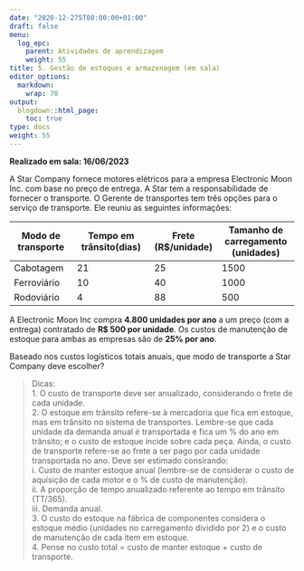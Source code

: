 ```yaml
---
date: "2020-12-275T00:00:00+01:00"
draft: false
menu:
  log_epc:
    parent: Atividades de aprendizagem
    weight: 55
title: 5. Gestão de estoques e armazenagem (em sala)
editor_options: 
  markdown: 
    wrap: 70
output: 
  blogdown::html_page:
    toc: true
type: docs
weight: 55
---
```


**Realizado em sala: 16/06/2023**

A Star Company fornece motores elétricos para a empresa Electronic Moon Inc. com base no preço de entrega. A Star tem a responsabilidade de fornecer o transporte. O Gerente de transportes tem três opções para o serviço de transporte. Ele reuniu as seguintes informações:

Modo de transporte	|Tempo em trânsito(dias)	|Frete (R$/unidade)	|Tamanho de carregamento (unidades)
---------|-----------|---------|-----------
Cabotagem |	21	|25|	1500
Ferroviário	|10	|40	|1000
Rodoviário	|4	|88	|500
 
A Electronic Moon Inc compra **4.800 unidades por ano** a um preço (com a entrega) contratado de **R$ 500 por unidade**. Os custos de manutenção de estoque para ambas as empresas são de **25% por ano**. 

Baseado nos custos logísticos totais anuais, que modo de transporte a Star Company deve escolher? 

> Dicas:   
1.	O custo de transporte deve ser anualizado, considerando o frete de cada unidade.  
2.	O estoque em trânsito refere-se à mercadoria que fica em estoque, mas em trânsito no sistema de transportes. Lembre-se que cada unidade da demanda anual é transportada e fica um % do ano em trânsito; e o custo de estoque incide sobre cada peça. Ainda, o custo de transporte refere-se ao frete a ser pago por cada unidade transportada no ano. Deve ser estimado consirando:    
   i.	Custo de manter estoque anual (lembre-se de considerar o custo de aquisição de cada motor e o % de custo de manutenção).  
   ii.	A proporção de tempo anualizado referente ao tempo em trânsito (TT/365).  
   iii.	Demanda anual.  
3.	O custo do estoque na fábrica de componentes considera o estoque médio (unidades no carregamento dividido por 2) e o custo de manutenção de cada item em estoque.     
4.	Pense no custo total = custo de manter estoque + custo de transporte.  



